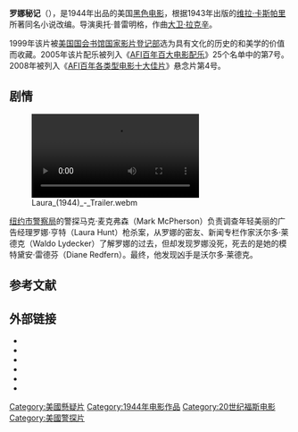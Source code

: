{{Infobox_Film
| name           = Laura
| image          =Laura (1944 film poster).jpg
| caption        = 
| director       = [[奥托·普雷明格|奥托·普雷明格]]
| writer         = [[Jay_Dratler|Jay Dratler]] <br />[[Samuel_Hoffenstein|Samuel Hoffenstein]] <br />Elizabeth Reinhardt <br />原作為[[维拉·卡斯帕里|维拉·卡斯帕里]]
| starring       = [[珍·泰妮|珍·泰妮]] <br />[[达纳·安德鲁斯|达纳·安德鲁斯]] <br />[[克利夫顿·韦伯|克利夫顿·韦伯]] <br />[[文森特·普萊斯|文森特·普萊斯]] <br >[[朱迪斯·安德森|朱迪斯·安德森]]
| producer       = 奥托·普雷明格
| music          = [[大卫·拉克辛|大卫·拉克辛]]
| cinematography = [[Joseph_LaShelle|Joseph LaShelle]]
| editing        = [[Louis_R._Loeffler|Louis R. Loeffler]]
| distributor    = [[20th_Century_Fox|20th Century Fox]]
| released       =  1944年10月11日
| runtime        = 88分鐘
| country        = 美國
| language       = 英語

| budget         = $102万 <ref name="solomon">Solomon, Aubrey (1989). ''Twentieth Century Fox: A Corporate and Financial History''. Lanham, Maryland: Scarecrow Press, p. 242, {{ISBN|978-0-8108-4244-1}}.</ref>
| gross          = $200万{{small|（零售）}}<ref>Solomon, Aubrey (1989). ''Twentieth Century Fox: A Corporate and Financial History''. Lanham, Maryland: Scarecrow Press, p. 220, {{ISBN|978-0-8108-4244-1}}.</ref><ref>[https://archive.org/stream/variety157-1945-01#page/n185/mode/1up ''Variety'' 10 Jan 1945 p7]</ref><ref>[https://books.google.com.au/books?id=WIZwZOz8LHsC&pg=PA212&lpg=PA212#v=onepage&q=aubrey%20solomon%2020th%20century%20fox Aubrey Solomon, ''Twentieth Century-Fox: A Corporate and Financial History'' Rowman & Littlefield, 2002 p 220]</ref>

}}
'''罗娜秘记'''（{{lang-en|'''Laura'''}}），是1944年出品的美国[[黑色电影|黑色电影]]，根据1943年出版的[[维拉·卡斯帕里|维拉·卡斯帕里]]所著同名小说改编。导演奥托·普雷明格，作曲[[大卫·拉克辛|大卫·拉克辛]]。

1999年该片被[[國會圖書館_(美國)|美国国会书馆]][[国家影片登记部|国家影片登记部]]选为具有文化的历史的和美学的价值而收藏。2005年该片配乐被列入《[[AFI百年百大电影配乐|AFI百年百大电影配乐]]》25个名单中的第7号。2008年被列入《[[AFI百年各类型电影十大佳片|AFI百年各类型电影十大佳片]]》悬念片第4号。

==剧情==
[[File:Laura_(1944)_-_Trailer.webm|thumb]]

[[纽约市警察局|纽约市警察局]]的警探马克·麦克弗森（Mark McPherson）负责调查年轻美丽的广告经理罗娜·亨特（Laura Hunt）枪杀案，从罗娜的密友、新闻专栏作家沃尔多·莱德克（Waldo Lydecker）了解罗娜的过去，但却发现罗娜没死，死去的是她的模特黛安·雷德芬（Diane Redfern）。最终，他发现凶手是沃尔多·莱德克。

==参考文献==
{{reflist}}

==外部链接==

{{Commons|Laura (1944 film)|Laura}}
* {{IMDb title|0037008}}
*{{douban|1294072}}
* {{AllMovie title|28479}}
* {{TCMDb title|81004}}
* {{AFI film|24042}}
* {{mojo title|laura}}

[[Category:美國懸疑片|Category:美國懸疑片]]
[[Category:1944年电影作品|Category:1944年电影作品]]
[[Category:20世纪福斯电影|Category:20世纪福斯电影]]
[[Category:美國警探片|Category:美國警探片]]